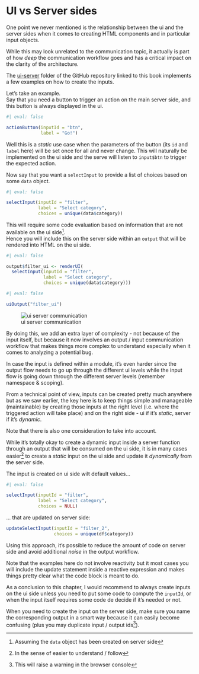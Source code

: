 # UI vs Server sides

One point we never mentioned is the relationship between the ui and the server sides when it comes to creating HTML components and in particular input objects.

While this may look unrelated to the communication topic, it actually is part of how *deep* the communication workflow goes and has a critical impact on the clarity of the architecture.

::: callout-note
The [ui-server](https://github.com/thekangaroofactory/template-r-shiny-communication/tree/main/ui-server) folder of the GitHub repository linked to this book implements a few examples on how to create the inputs.
:::

Let's take an example.\
Say that you need a button to trigger an action on the main server side, and this button is always displayed in the ui.

```r
#| eval: false

actionButton(inputId = "btn",
             label = "Go!")

```

Well this is a *static* use case when the parameters of the button (its `id` and `label` here) will be set once for all and never change. This will naturally be implemented on the ui side and the serve will listen to `input$btn` to trigger the expected action.

Now say that you want a `selectInput` to provide a list of choices based on some `data` object.

```r
#| eval: false

selectInput(inputId = "filter",
            label = "Select category",
            choices = unique(data$category))

```

This will require some code evaluation based on information that are not available on the ui side[^ui-server-1].\
Hence you will include this on the server side within an `output` that will be rendered into HTML on the ui side.

[^ui-server-1]: Assuming the `data` object has been created on server side

```r
#| eval: false

output$filter_ui <- renderUI(
  selectInput(inputId = "filter",
              label = "Select category",
              choices = unique(data$category)))

```

```r
#| eval: false

uiOutput("filter_ui")

```

![ui server communication](image/ui-server-input-output.png)

By doing this, we add an extra layer of complexity - not because of the input itself, but because it now involves an output / input communication workflow that makes things more complex to understand especially when it comes to analyzing a potential bug.

In case the input is defined within a module, it's even harder since the output flow needs to go up through the different ui levels while the input flow is going down through the different server levels (remember namespace & scoping).

From a technical point of view, inputs can be created pretty much anywhere but as we saw earlier, the key here is to keep things simple and manageable (maintainable) by creating those inputs at the right level (i.e. where the triggered action will take place) and on the right side - ui if it's *static*, server if it's *dynamic*.

::: callout-tip
Note that there is also one consideration to take into account.

While it's totally okay to create a dynamic input inside a server function through an output that will be consumed on the ui side, it is in many cases easier[^ui-server-2] to create a *static* input on the ui side and update it *dynamically* from the server side.
:::

[^ui-server-2]: In the sense of easier to understand / follow

The input is created on ui side wilt default values...

```r
#| eval: false

selectInput(inputId = "filter",
            label = "Select category",
            choices = NULL)

```

... that are updated on server side:

```r

updateSelectInput(inputId = "filter_2",
                  choices = unique(df$category))

```

Using this approach, it's possible to reduce the amount of code on server side and avoid additional *noise* in the output workflow.

Note that the examples here do not involve reactivity but it most cases you will include the update statement inside a reactive expression and makes things pretty clear what the code block is meant to do.

As a conclusion to this chapter, I would recommend to always create inputs on the ui side unless you need to put some code to compute the `inputId`, or when the input itself requires some code de decide if it's needed or not.

::: callout-tip
When you need to create the input on the server side, make sure you name the corresponding output in a smart way because it can easily become confusing (plus you may duplicate input / output ids[^ui-server-3]).
:::

[^ui-server-3]: This will raise a warning in the browser console
